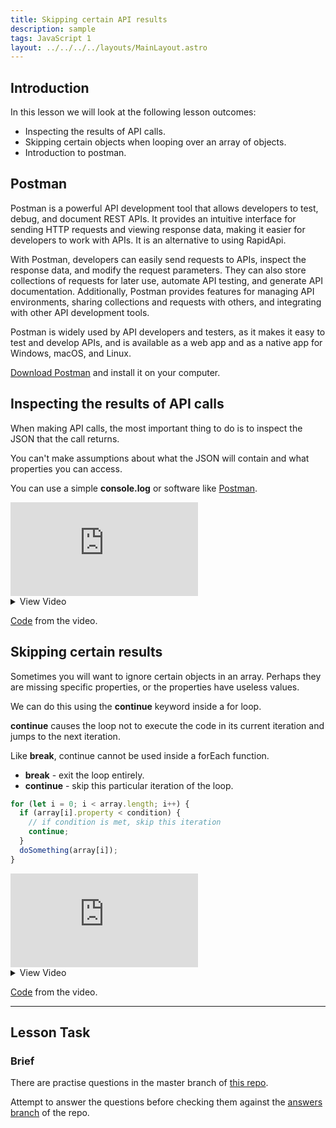 ```yaml
---
title: Skipping certain API results
description: sample
tags: JavaScript 1
layout: ../../../../layouts/MainLayout.astro
---
```


## Introduction

In this lesson we will look at the following lesson outcomes:

- Inspecting the results of API calls.
- Skipping certain objects when looping over an array of objects.
- Introduction to postman.

## Postman

Postman is a powerful API development tool that allows developers to test, debug, and document REST APIs. It provides an intuitive interface for sending HTTP requests and viewing response data, making it easier for developers to work with APIs. It is an alternative to using RapidApi.

With Postman, developers can easily send requests to APIs, inspect the response data, and modify the request parameters. They can also store collections of requests for later use, automate API testing, and generate API documentation. Additionally, Postman provides features for managing API environments, sharing collections and requests with others, and integrating with other API development tools.

Postman is widely used by API developers and testers, as it makes it easy to test and develop APIs, and is available as a web app and as a native app for Windows, macOS, and Linux.

[Download Postman](https://www.postman.com/downloads/) and install it on your computer.

## Inspecting the results of API calls

When making API calls, the most important thing to do is to inspect the JSON that the call returns.

You can't make assumptions about what the JSON will contain and what properties you can access.

You can use a simple **console.log** or software like [Postman](https://www.postman.com/downloads/).

<iframe
  src="https://stackblitz.com/edit/vitejs-vite-y6pft5?embed=1&file=examples/postman.html&hideExplorer=1&view=editor"
  frameborder="0"
  allow="autoplay; fullscreen; picture-in-picture"
  allowfullscreen
  title="Skipping certain objects when looping over an array of objects"
></iframe>

<details>
  <summary>View Video</summary>
  <iframe
    src="https://player.vimeo.com/video/452802372?h=41b688b066&amp;badge=0&amp;autopause=0&amp;player_id=0&amp;app_id=58479"
    width="2560"
    height="1080"
    frameborder="0"
    allow="autoplay; fullscreen; picture-in-picture"
    allowfullscreen
    title="Inspecting the results of API calls"
  ></iframe>
</details>

[Code](https://github.com/NoroffFEU/inspecting-the-results-of-api-calls) from the video.

## Skipping certain results

Sometimes you will want to ignore certain objects in an array. Perhaps they are missing specific properties, or the properties have useless values.

We can do this using the **continue** keyword inside a for loop.

**continue** causes the loop not to execute the code in its current iteration and jumps to the next iteration.

Like **break**, continue cannot be used inside a forEach function.

- **break** - exit the loop entirely.
- **continue** - skip this particular iteration of the loop.

```js
for (let i = 0; i < array.length; i++) {
  if (array[i].property < condition) {
    // if condition is met, skip this iteration
    continue;
  }
  doSomething(array[i]);
}
```

<iframe
  src="https://stackblitz.com/edit/vitejs-vite-y6pft5?embed=1&file=examples/break.html&hideExplorer=1&view=editor"
  frameborder="0"
  allow="autoplay; fullscreen; picture-in-picture"
  allowfullscreen
  title="Skipping certain objects when looping over an array of objects"
></iframe>

<details>
  <summary>View Video</summary>
  <iframe
    src="https://player.vimeo.com/video/452856488?h=7bd3c974a7&amp;badge=0&amp;autopause=0&amp;player_id=0&amp;app_id=58479"
    width="2560"
    height="1080"
    frameborder="0"
    allow="autoplay; fullscreen; picture-in-picture"
    allowfullscreen
    title="Skipping certain objects when looping over an array of objects"
  ></iframe>
</details>

[Code](https://github.com/NoroffFEU/get-requests-skipping-certain-results) from the video.

---

## Lesson Task

### Brief

There are practise questions in the master branch of [this repo](https://github.com/NoroffFEU/lesson-task-js1-module4-lesson1).

Attempt to answer the questions before checking them against the [answers branch](https://github.com/NoroffFEU/lesson-task-js1-module4-lesson1/tree/answers) of the repo.
